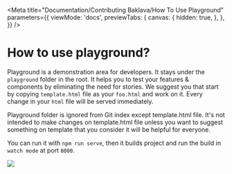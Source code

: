 
<Meta
  title="Documentation/Contributing Baklava/How To Use Playground"
  parameters={{
    viewMode: 'docs',
    previewTabs: {
      canvas: {
        hidden: true,
      },
    },
  }}
/>

# How to use playground?

Playground is a demonstration area for developers. It stays under the `playground` folder in the root. It helps you to test your features & components by eliminating the need for stories.
We suggest you that start by copying `template.html` file as your `foo.html` and work on it. Every change in your `html` file will be served immediately.

<bl-alert variant="warning" icon>Playground folder is ignored from Git index except template.html file. It's not intended to make changes on template.html file unless you want to suggest something on template that you consider it will be helpful for everyone.</bl-alert>

You can run it with `npm run serve`, then it builds project and run the build in `watch mode` at port `8000`.

<img src={playgroundLandingPage}></img>

